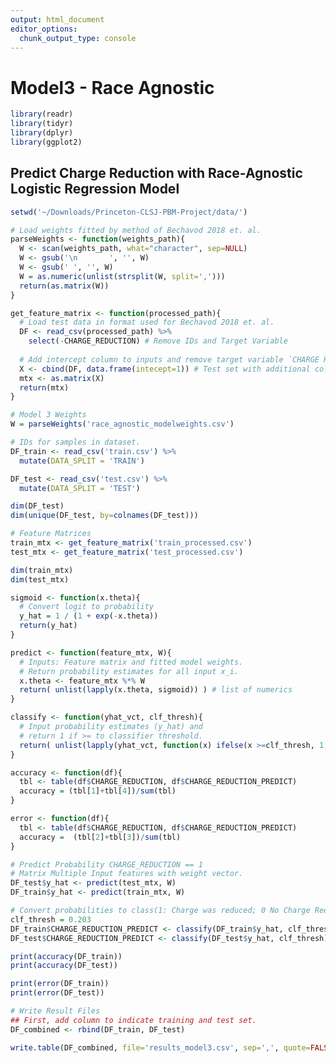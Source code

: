 ```yaml
---
output: html_document
editor_options: 
  chunk_output_type: console
---
```

# Model3 - Race Agnostic
```r
library(readr)
library(tidyr)
library(dplyr)
library(ggplot2)
```

## Predict Charge Reduction with Race-Agnostic Logistic Regression Model
```r
setwd('~/Downloads/Princeton-CLSJ-PBM-Project/data/')
```

```r
# Load weights fitted by method of Bechavod 2018 et. al.
parseWeights <- function(weights_path){
  W <- scan(weights_path, what="character", sep=NULL)
  W <- gsub('\n       ', '', W)
  W <- gsub(' ', '', W)
  W = as.numeric(unlist(strsplit(W, split=',')))
  return(as.matrix(W))
}

get_feature_matrix <- function(processed_path){
  # Load test data in format used for Bechavod 2018 et. al.
  DF <- read_csv(processed_path) %>%
    select(-CHARGE_REDUCTION) # Remove IDs and Target Variable
  
  # Add intercept column to inputs and remove target variable `CHARGE REDUCTION`
  X <- cbind(DF, data.frame(intecept=1)) # Test set with additional col for intercept.
  mtx <- as.matrix(X)
  return(mtx)
}

# Model 3 Weights
W = parseWeights('race_agnostic_modelweights.csv')

# IDs for samples in dataset.
DF_train <- read_csv('train.csv') %>%
  mutate(DATA_SPLIT = 'TRAIN')

DF_test <- read_csv('test.csv') %>%
  mutate(DATA_SPLIT = 'TEST')

dim(DF_test)
dim(unique(DF_test, by=colnames(DF_test)))

# Feature Matrices
train_mtx <- get_feature_matrix('train_processed.csv')
test_mtx <- get_feature_matrix('test_processed.csv')

dim(train_mtx)
dim(test_mtx)
```

```r
sigmoid <- function(x.theta){
  # Convert logit to probability
  y_hat = 1 / (1 + exp(-x.theta))
  return(y_hat)
}

predict <- function(feature_mtx, W){
  # Inputs: Feature matrix and fitted model weights.
  # Return probability estimates for all input x_i.
  x.theta <- feature_mtx %*% W
  return( unlist(lapply(x.theta, sigmoid)) ) # list of numerics
}

classify <- function(yhat_vct, clf_thresh){
  # Input probability estimates (y_hat) and
  # return 1 if >= to classifier threshold.
  return( unlist(lapply(yhat_vct, function(x) ifelse(x >=clf_thresh, 1, 0))) )
}

accuracy <- function(df){
  tbl <- table(df$CHARGE_REDUCTION, df$CHARGE_REDUCTION_PREDICT)
  accuracy = (tbl[1]+tbl[4])/sum(tbl)
}

error <- function(df){
  tbl <- table(df$CHARGE_REDUCTION, df$CHARGE_REDUCTION_PREDICT)
  accuracy =  (tbl[2]+tbl[3])/sum(tbl)
}

# Predict Probability CHARGE_REDUCTION == 1 
# Matrix Multiple Input features with weight vector.
DF_test$y_hat <- predict(test_mtx, W)
DF_train$y_hat <- predict(train_mtx, W)

# Convert probabilities to class(1: Charge was reduced; 0 No Charge Reduction) based on `clf_thresh`
clf_thresh = 0.203
DF_train$CHARGE_REDUCTION_PREDICT <- classify(DF_train$y_hat, clf_thresh)
DF_test$CHARGE_REDUCTION_PREDICT <- classify(DF_test$y_hat, clf_thresh)

print(accuracy(DF_train))
print(accuracy(DF_test))

print(error(DF_train))
print(error(DF_test))

# Write Result Files
## First, add column to indicate training and test set.
DF_combined <- rbind(DF_train, DF_test)

write.table(DF_combined, file='results_model3.csv', sep=',', quote=FALSE, row.names = FALSE)
```
